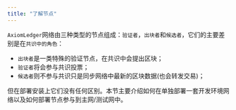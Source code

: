 ```yaml
---
title: "了解节点"
---
```


`AxiomLedger`网络由三种类型的节点组成：`验证者`，`出块者`和`候选者`，它们的主要差别是在`共识中的角色`：

- `出块者`是一类特殊的验证节点，在共识中会提出区块；
- `验证者`将会参与共识投票；
- `候选者`则不参与共识只是同步网络中最新的区块数据(也会转发交易)；

但在部署安装上它们没有任何区别。本节主要介绍如何在单独部署一套开发环境网络以及如何部署节点参与到主网/测试网中。
